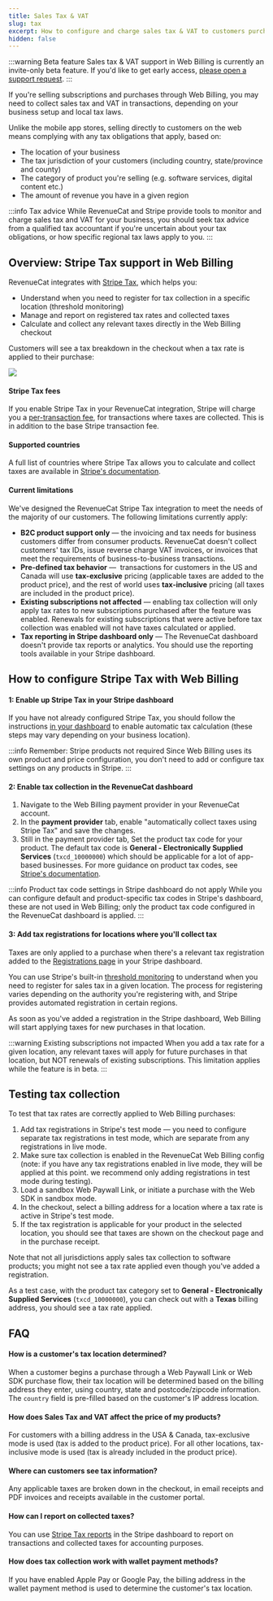 ```yaml
---
title: Sales Tax & VAT
slug: tax
excerpt: How to configure and charge sales tax & VAT to customers purchasing through Web Billing
hidden: false
---
```


:::warning Beta feature
Sales tax & VAT support in Web Billing is currently an invite-only beta feature. If you'd like to get early access, [please open a support request](https://app.revenuecat.com/settings/support).
:::

If you're selling subscriptions and purchases through Web Billing, you may need to collect sales tax and VAT in transactions, depending on your business setup and local tax laws.

Unlike the mobile app stores, selling directly to customers on the web means complying with any tax obligations that apply, based on:

- The location of your business
- The tax jurisdiction of your customers (including country, state/province and county)
- The category of product you're selling (e.g. software services, digital content etc.)
- The amount of revenue you have in a given region

:::info Tax advice
While RevenueCat and Stripe provide tools to monitor and charge sales tax and VAT for your business, you should seek tax advice from a qualified tax accountant if you're uncertain about your tax obligations, or how specific regional tax laws apply to you.
:::

## Overview: Stripe Tax support in Web Billing

RevenueCat integrates with [Stripe Tax](https://stripe.com/tax), which helps you:

- Understand when you need to register for tax collection in a specific location (threshold monitoring)
- Manage and report on registered tax rates and collected taxes
- Calculate and collect any relevant taxes directly in the Web Billing checkout

Customers will see a tax breakdown in the checkout when a tax rate is applied to their purchase:

![](/images/web-billing/tax-inclusive-checkout.png)

#### Stripe Tax fees

If you enable Stripe Tax in your RevenueCat integration, Stripe will charge you a [per-transaction fee](https://stripe.com/tax/pricing), for transactions where taxes are collected. This is in addition to the base Stripe transaction fee.

#### Supported countries

A full list of countries where Stripe Tax allows you to calculate and collect taxes are available in [Stripe's documentation](https://docs.stripe.com/tax/supported-countries?locale=en-GB#supported-countries).

#### Current limitations

We've designed the RevenueCat Stripe Tax integration to meet the needs of the majority of our customers. The following limitations currently apply:

- **B2C product support only** — the invoicing and tax needs for business customers differ from consumer products. RevenueCat doesn't collect customers' tax IDs, issue reverse charge VAT invoices, or invoices that meet the requirements of business-to-business transactions.
- **Pre-defined tax behavior** —  transactions for customers in the US and Canada will use **tax-exclusive** pricing (applicable taxes are added to the product price), and the rest of world uses **tax-inclusive** pricing (all taxes are included in the product price).
- **Existing subscriptions not affected** — enabling tax collection will only apply tax rates to new subscriptions purchased after the feature was enabled. Renewals for existing subscriptions that were active before tax collection was enabled will not have taxes calculated or applied.
- **Tax reporting in Stripe dashboard only** — The RevenueCat dashboard doesn't provide tax reports or analytics. You should use the reporting tools available in your Stripe dashboard.

## How to configure Stripe Tax with Web Billing

#### 1: Enable up Stripe Tax in your Stripe dashboard

If you have not already configured Stripe Tax, you should follow the instructions [in your dashboard](https://dashboard.stripe.com/tax/overview) to enable automatic tax calculation (these steps may vary depending on your business location).

:::info Remember: Stripe products not required
Since Web Billing uses its own product and price configuration, you don't need to add or configure tax settings on any products in Stripe.
:::

#### 2: Enable tax collection in the RevenueCat dashboard

1. Navigate to the Web Billing payment provider in your RevenueCat account.
1. In the **payment provider** tab, enable "automatically collect taxes using Stripe Tax" and save the changes.
1. Still in the payment provider tab, Set the product tax code for your product. The default tax code is **General - Electronically Supplied Services** (`txcd_10000000`) which should be applicable for a lot of app-based businesses. For more guidance on product tax codes, see [Stripe's documentation](https://docs.stripe.com/tax/tax-codes).

:::info Product tax code settings in Stripe dashboard do not apply
While you can configure default and product-specific tax codes in Stripe's dashboard, these are not used in Web Billing; only the product tax code configured in the RevenueCat dashboard is applied.
:::

#### 3: Add tax registrations for locations where you'll collect tax

Taxes are only applied to a purchase when there's a relevant tax registration added to the [Registrations page](https://dashboard.stripe.com/tax/registrations) in your Stripe dashboard.

You can use Stripe's built-in [threshold monitoring](https://dashboard.stripe.com/tax/thresholds) to understand when you need to register for sales tax in a given location. The process for registering varies depending on the authority you're registering with, and Stripe provides automated registration in certain regions.

As soon as you've added a registration in the Stripe dashboard, Web Billing will start applying taxes for new purchases in that location.

:::warning Existing subscriptions not impacted
When you add a tax rate for a given location, any relevant taxes will apply for future purchases in that location, but NOT renewals of existing subscriptions. This limitation applies while the feature is in beta.
:::

## Testing tax collection

To test that tax rates are correctly applied to Web Billing purchases:

1. Add tax registrations in Stripe's test mode — you need to configure separate tax registrations in test mode, which are separate from any registrations in live mode.
1. Make sure tax collection is enabled in the RevenueCat Web Billing config (note: if you have any tax registrations enabled in live mode, they will be applied at this point. we recommend only adding registrations in test mode during testing).
1. Load a sandbox Web Paywall Link, or initiate a purchase with the Web SDK in sandbox mode.
1. In the checkout, select a billing address for a location where a tax rate is active in Stripe's test mode.
1. If the tax registration is applicable for your product in the selected location, you should see that taxes are shown on the checkout page and in the purchase receipt.

Note that not all jurisdictions apply sales tax collection to software products; you might not see a tax rate applied even though you've added a registration.

As a test case, with the product tax category set to **General - Electronically Supplied Services** (`txcd_10000000`), you can check out with a **Texas** billing address, you should see a tax rate applied.

## FAQ

#### How is a customer's tax location determined?

When a customer begins a purchase through a Web Paywall Link or Web SDK purchase flow, their tax location will be determined based on the billing address they enter, using country, state and postcode/zipcode information. The `country` field is pre-filled based on the customer's IP address location.

#### How does Sales Tax and VAT affect the price of my products?

For customers with a billing address in the USA & Canada, tax-exclusive mode is used (tax is added to the product price). For all other locations, tax-inclusive mode is used (tax is already included in the product price).

#### Where can customers see tax information?

Any applicable taxes are broken down in the checkout, in email receipts and PDF invoices and receipts available in the customer portal.

#### How can I report on collected taxes?

You can use [Stripe Tax reports](https://dashboard.stripe.com/tax/reporting) in the Stripe dashboard to report on transactions and collected taxes for accounting purposes.

#### How does tax collection work with wallet payment methods?

If you have enabled Apple Pay or Google Pay, the billing address in the wallet payment method is used to determine the customer's tax location.

